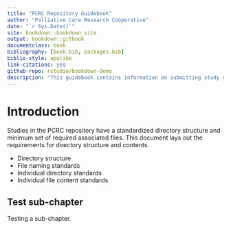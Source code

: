 ```yaml
--- 
title: "PCRC Repository Guidebook"
author: "Palliative Care Research Cooperative"
date: "`r Sys.Date()`"
site: bookdown::bookdown_site
output: bookdown::gitbook
documentclass: book
bibliography: [book.bib, packages.bib]
biblio-style: apalike
link-citations: yes
github-repo: rstudio/bookdown-demo
description: "This guidebook contains information on submitting study data to the PCRC data repository."
---
```


# Introduction

Studies in the PCRC repository have a standardized directory structure and
minimum set of required associated files.  This document lays out the
requirements for directory structure and contents.

- Directory structure
- File naming standards
- Individual directory standards
- Individual file content standards


## Test sub-chapter

Testing a sub-chapter.
